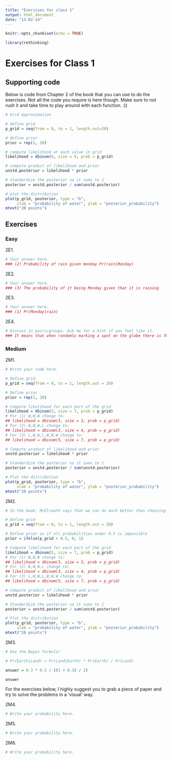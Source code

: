 ```yaml
---
title: "Exercises for class 1"
output: html_document
date: "13-02-24"
---
```


```r
knitr::opts_chunk$set(echo = TRUE)
```

```r
library(rethinking)
```

# Exercises for Class 1

## Supporting code

Below is code from Chapter 2 of the book that you can use to do the exercises. Not all the code you require is here though. Make sure to not rush it and take time to play around with each function. :))

```r
# Grid Approximation

# define grid
p_grid = seq(from = 0, to = 1, length.out=20)

# define prior
prior = rep(1, 20)

# compute likelihood at each value in grid
likelihood = dbinom(6, size = 9, prob = p_grid)

# compute product of likelihood and prior
unstd.posterior = likelihood * prior

# standardize the posterior so it sums to 1
posterior = unstd.posterior / sum(unstd.posterior)

# plot the distribution
plot(p_grid, posterior, type = "b",
     xlab = "probability of water", ylab = "posterior_probability")
mtext("20 points")

```

## Exercises

### Easy

2E1. 

```r

# Your answer here.
### (2) Probability of rain given monday Pr(rain|Monday)

```

2E2.

```r

# Your answer here.
### (3) The probability of it being Monday given that it is raining

```

2E3.

```r

# Your answer here.
### (1) Pr(Monday|rain)

```

2E4.

```r

# Discuss in pairs/groups. Ask me for a hint if you feel like it.
### It means that when randomly marking a spot on the globe there is 70% change of the spot being marked is in water. In other words, 70 out of 100 times the marked spot will be water.

```

### Medium

2M1.

```r

# Write your code here.

# Define grid
p_grid = seq(from = 0, to = 1, length.out = 20)

# Define prior
prior = rep(1, 20)

# Compute likelihood for each part of the grid
likelihood = dbinom(5, size = 7, prob = p_grid)
# For (1) W,W,W change to:
## likelihood = dbinom(3, size = 3, prob = p_grid)
# For (2) W,W,W,L change to:
## likelihood = dbinom(3, size = 4, prob = p_grid)
# For (3) L,W,W,L,W,W,W change to:
## likelihood = dbinom(5, size = 7, prob = p_grid)

# Compute product of likelihood and prior
unstd.posterior = likelihood * prior

# Standardize the posterior so it sums to 1
posterior = unstd.posterior / sum(unstd.posterior)

# Plot the distribution
plot(p_grid, posterior, type = "b",
     xlab = "probability of water", ylab = "posterior_probability")
mtext("20 points")


```

2M2.

```r

# In the book, McElreath says that we can do much better than choosing a uniform prior for estimating the coverage of water. Is this what we are doing here? How does that impact our estimation?

# Define grid
p_grid = seq(from = 0, to = 1, length.out = 20)

# Define prior as if all probabilities under 0.5 is impossible
prior = ifelse(p_grid < 0.5, 0, 1)

# Compute likelihood for each part of the grid
likelihood = dbinom(5, size = 7, prob = p_grid)
# For (1) W,W,W change to:
## likelihood = dbinom(3, size = 3, prob = p_grid)
# For (2) W,W,W,L change to:
## likelihood = dbinom(3, size = 4, prob = p_grid)
# For (3) L,W,W,L,W,W,W change to:
## likelihood = dbinom(5, size = 7, prob = p_grid)

# Compute product of likelihood and prior
unstd.posterior = likelihood * prior

# Standardize the posterior so it sums to 1
posterior = unstd.posterior / sum(unstd.posterior)

# Plot the distribution
plot(p_grid, posterior, type = "b",
     xlab = "probability of water", ylab = "posterior_probability")
mtext("20 points")


```

2M3.

```r

# Use the Bayes formula!

# Pr(Earth|Land) = Pr(Land|Earth) * Pr(Earth) / Pr(Land)

answer = 0.3 * 0.5 / ((1 + 0.3) / 2)

answer
```

For the exercises below, I highly suggest you to grab a piece of paper and try to solve the problems in a 'visual' way.

2M4.

```r

# Write your probability here.

```

2M5.

```r

# Write your probability here.

```

2M6.

```r

# Write your probability here.

```
